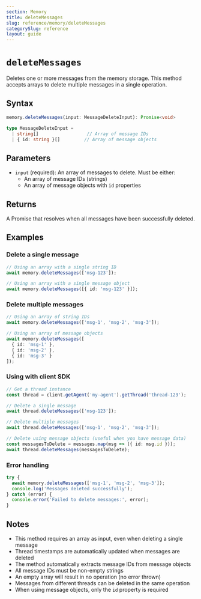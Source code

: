 ```yaml
---
section: Memory
title: deleteMessages
slug: reference/memory/deleteMessages
categorySlug: reference
layout: guide
---
```


# `deleteMessages`

Deletes one or more messages from the memory storage. This method accepts arrays to delete multiple messages in a single operation.

## Syntax

```typescript
memory.deleteMessages(input: MessageDeleteInput): Promise<void>

type MessageDeleteInput = 
  | string[]                  // Array of message IDs
  | { id: string }[]         // Array of message objects
```

## Parameters

- `input` (required): An array of messages to delete. Must be either:
  - An array of message IDs (strings)
  - An array of message objects with `id` properties

## Returns

A Promise that resolves when all messages have been successfully deleted.

## Examples

### Delete a single message

```typescript
// Using an array with a single string ID
await memory.deleteMessages(['msg-123']);

// Using an array with a single message object
await memory.deleteMessages([{ id: 'msg-123' }]);
```

### Delete multiple messages

```typescript
// Using an array of string IDs
await memory.deleteMessages(['msg-1', 'msg-2', 'msg-3']);

// Using an array of message objects
await memory.deleteMessages([
  { id: 'msg-1' },
  { id: 'msg-2' },
  { id: 'msg-3' }
]);
```

### Using with client SDK

```typescript
// Get a thread instance
const thread = client.getAgent('my-agent').getThread('thread-123');

// Delete a single message
await thread.deleteMessages(['msg-123']);

// Delete multiple messages
await thread.deleteMessages(['msg-1', 'msg-2', 'msg-3']);

// Delete using message objects (useful when you have message data)
const messagesToDelete = messages.map(msg => ({ id: msg.id }));
await thread.deleteMessages(messagesToDelete);
```

### Error handling

```typescript
try {
  await memory.deleteMessages(['msg-1', 'msg-2', 'msg-3']);
  console.log('Messages deleted successfully');
} catch (error) {
  console.error('Failed to delete messages:', error);
}
```

## Notes

- This method requires an array as input, even when deleting a single message
- Thread timestamps are automatically updated when messages are deleted
- The method automatically extracts message IDs from message objects
- All message IDs must be non-empty strings
- An empty array will result in no operation (no error thrown)
- Messages from different threads can be deleted in the same operation
- When using message objects, only the `id` property is required
